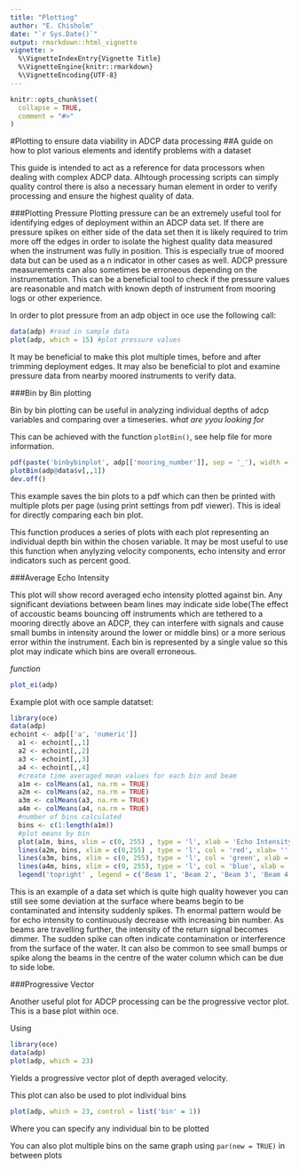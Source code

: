 ```yaml
---
title: "Plotting"
author: "E. Chisholm"
date: "`r Sys.Date()`"
output: rmarkdown::html_vignette
vignette: >
  %\VignetteIndexEntry{Vignette Title}
  %\VignetteEngine{knitr::rmarkdown}
  %\VignetteEncoding{UTF-8}
---
```


```r
knitr::opts_chunk$set(
  collapse = TRUE,
  comment = "#>"
)
```
#Plotting to ensure data viability in ADCP data processing
##A guide on how to plot various elements and identify problems with a dataset


This guide is intended to act as a reference for data processors when dealing with complex ADCP data. Alhtough processing scripts can simply quality control there is also a necessary human element in order to verify processing and ensure the highest quality of data. 

###Plotting Pressure
Plotting pressure can be an extremely useful tool for identifying edges of deployment within an ADCP data set. If there are pressure spikes on either side of the data set then it is likely required to trim more off the edges in order to isolate the highest quality data measured when the instrument was fully in position. This is especially true of moored data but can be used as a n indicator in other cases as well. ADCP pressure measurements can also sometimes be erroneous depending on the instrumentation. This can be a beneficial tool to check if the pressure values are reasonable and match with known depth of instrument from mooring logs or other experience. 

In order to plot pressure from an adp object in oce use the following call:

```r
data(adp) #read in sample data
plot(adp, which = 15) #plot pressure values
```

It may be beneficial to make this plot multiple times, before and after trimming deployment edges. It may also be beneficial to plot and examine pressure data from nearby moored instruments to verify data. 


###Bin by Bin plotting

Bin by bin plotting can be useful in analyzing individual depths of adcp variables and comparing over a timeseries. *what are yyou looking for*

This can be achieved with the function `plotBin()`, see help file for more information.

```r
pdf(paste('binbybinplot', adp[['mooring_number']], sep = '_'), width = 7, height = 3)
plotBin(adp@data$v[,,1])
dev.off()
```

This example saves the bin plots to a pdf which can then be printed with multiple plots per page (using print settings from pdf viewer). This is ideal for directly comparing each bin plot. 

This function produces a series of plots with each plot representing an individual depth bin within the chosen variable. It may be most useful to use this function when anylyzing velocity components, echo intensity and error indicators such as percent good. 

###Average Echo Intensity

This plot will show record averaged echo intensity plotted against bin. Any significant deviations between beam lines may indicate side lobe(The effect of accoustic beams bouncing off instruments which are tethered to a mooring directly above an ADCP, they can interfere with signals and cause small bumbs in intensity around the lower or middle bins) or a more serious error within the instrument. Each bin is represented by a single value so this plot may indicate which bins are overall erroneous.

*function*
```r

plot_ei(adp)

```

Example plot with oce sample datatset:

```r
library(oce)
data(adp)
echoint <- adp[['a', 'numeric']]
  a1 <- echoint[,,1]
  a2 <- echoint[,,2]
  a3 <- echoint[,,3]
  a4 <- echoint[,,4]
  #create time averaged mean values for each bin and beam
  a1m <- colMeans(a1, na.rm = TRUE)
  a2m <- colMeans(a2, na.rm = TRUE)
  a3m <- colMeans(a3, na.rm = TRUE)
  a4m <- colMeans(a4, na.rm = TRUE)
  #number of bins calculated
  bins <- c(1:length(a1m))
  #plot means by bin
  plot(a1m, bins, xlim = c(0, 255) , type = 'l', xlab = 'Echo Intensity', ylab = 'Bin Number')
  lines(a2m, bins, xlim = c(0,255) , type = 'l', col = 'red', xlab= '', ylab = '' )
  lines(a3m, bins, xlim = c(0, 255), type = 'l', col = 'green', xlab = '', ylab = '')
  lines(a4m, bins, xlim = c(0, 255), type = 'l', col = 'blue', xlab = '', ylab = '')
  legend('topright' , legend = c('Beam 1', 'Beam 2', 'Beam 3', 'Beam 4'), col = c('black', 'red', 'green', 'blue'), lty = 1, cex = 0.6)
```

This is an example of a data set which is quite high quality however you can still see some deviation at the surface where beams begin to be contaminated and intensity suddenly spikes. Th enormal pattern would be for echo intensity to continuously decrease with increasing bin number. As beams are travelling further, the intensity of the return signal becomes dimmer. The sudden spike can often indicate contamination or interference from the surface of the water. It can also be common to see small bumps or spike along the beams in the centre of the water column which can be due to side lobe.

###Progressive Vector

Another useful plot for ADCP processing can be the progressive vector plot. This is a base plot within oce. 

Using
```r
library(oce)
data(adp)
plot(adp, which = 23)
```
Yields a progressive vector plot of depth averaged velocity. 

This plot can also be used to plot individual bins
```r

plot(adp, which = 23, control = list('bin' = 1))

```
Where you can specify any individual bin to be plotted

You can also plot multiple bins on the same graph using
`par(new = TRUE)`
in between plots


